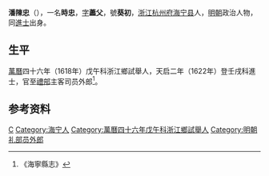 '''潘陳忠'''（{{bd|？||？|catIdx=}}），一名'''時忠'''，[[表字|字]]'''藎父'''，號'''葵初'''，[[浙江|浙江]][[杭州府|杭州府]][[海宁县|海宁县]]人，[[明朝|明朝]]政治人物，同[[進士|進士]]出身。

==生平==
[[萬曆|萬曆]]四十六年（1618年）戊午科浙江鄉試舉人，天启二年（1622年）登壬戌科進士，官至[[禮部|禮部]]主客司员外郎<ref>《海寧縣志》</ref>。

==参考资料==
{{reflist}}

{{天啓二年壬戌科殿試金榜}}

{{Authority control}}

{{DEFAULTSORT:Pan潘}}
[[Category:潘姓|C]]
[[Category:海宁人|Category:海宁人]]
[[Category:萬曆四十六年戊午科浙江鄉試舉人|Category:萬曆四十六年戊午科浙江鄉試舉人]]
[[Category:明朝礼部员外郎|Category:明朝礼部员外郎]]


{{明朝人物小作品}}
